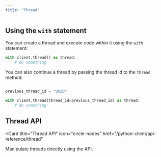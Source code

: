 ```yaml
---
title: "Thread"
---
```


## Using the `with` statement

You can create a thread and execute code within it using the `with` statement:

```python
with client.thread() as thread:
    # do something
```

You can also continue a thread by passing the thread id to the `thread` method:

```python

previous_thread_id = "UUID"

with client.thread(thread_id=previous_thread_id) as thread:
    # do something
```


## Thread API

<Card
  title="Thread API"
  icon="circle-nodes"
  href="/python-client/api-reference/thread"
>
  Manipulate threads directly using the API.
</Card>
